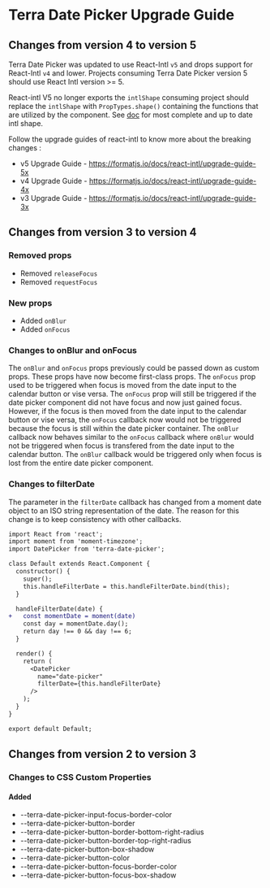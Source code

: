 
<Badge />

# Terra Date Picker Upgrade Guide

## Changes from version 4 to version 5

Terra Date Picker was updated to use React-Intl `v5` and drops support for React-Intl `v4` and lower.
Projects consuming Terra Date Picker version 5 should use React Intl version >= 5.

React-intl V5 no longer exports the `intlShape` consuming project should replace the `intlShape` with `PropTypes.shape()` containing the functions that are utilized by the component. See [doc](https://formatjs.io/docs/intl#the-intl-object) for most complete and up to date intl shape.

Follow the upgrade guides of react-intl to know more about the breaking changes : 
- v5 Upgrade Guide - https://formatjs.io/docs/react-intl/upgrade-guide-5x
- v4 Upgrade Guide - https://formatjs.io/docs/react-intl/upgrade-guide-4x
- v3 Upgrade Guide - https://formatjs.io/docs/react-intl/upgrade-guide-3x

## Changes from version 3 to version 4

### Removed props
* Removed `releaseFocus`
* Removed `requestFocus`

### New props
* Added `onBlur`
* Added `onFocus`

### Changes to onBlur and onFocus

The `onBlur` and `onFocus` props previously could be passed down as custom props. These props have now become first-class props. The `onFocus` prop used to be triggered when focus is moved from the date input to the calendar button or vise versa. The `onFocus` prop will still be triggered if the date picker component did not have focus and now just gained focus. However, if the focus is then moved from the date input to the calendar button or vise versa, the `onFocus` callback now would not be triggered because the focus is still within the date picker container. The `onBlur` callback now behaves similar to the `onFocus` callback where `onBlur` would not be triggered when focus is transfered from the date input to the calendar button. The `onBlur` callback would be triggered only when focus is lost from the entire date picker component.

### Changes to filterDate
The parameter in the `filterDate` callback has changed from a moment date object to an ISO string representation of the date. The reason for this change is to keep consistency with other callbacks.

```diff
import React from 'react';
import moment from 'moment-timezone';
import DatePicker from 'terra-date-picker';

class Default extends React.Component {
  constructor() {
    super();
    this.handleFilterDate = this.handleFilterDate.bind(this);
  }

  handleFilterDate(date) {
+   const momentDate = moment(date)
    const day = momentDate.day();
    return day !== 0 && day !== 6;
  }

  render() {
    return (
      <DatePicker
        name="date-picker"
        filterDate={this.handleFilterDate}
      />
    );
  }
}

export default Default;
```

## Changes from version 2 to version 3

### Changes to CSS Custom Properties

#### Added
* --terra-date-picker-input-focus-border-color
* --terra-date-picker-button-border
* --terra-date-picker-button-border-bottom-right-radius
* --terra-date-picker-button-border-top-right-radius
* --terra-date-picker-button-box-shadow
* --terra-date-picker-button-color
* --terra-date-picker-button-focus-border-color
* --terra-date-picker-button-focus-box-shadow
